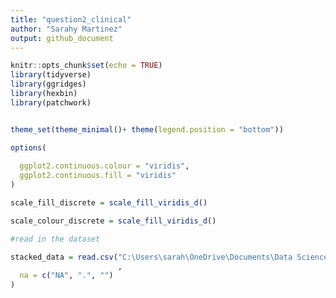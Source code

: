 ```yaml
---
title: "question2_clinical"
author: "Sarahy Martinez"
output: github_document
---
```


```r

knitr::opts_chunk$set(echo = TRUE)
library(tidyverse)
library(ggridges)
library(hexbin)
library(patchwork)


theme_set(theme_minimal()+ theme(legend.position = "bottom"))

options(
  
  ggplot2.continuous.colour = "viridis",
  ggplot2.continuous.fill = "viridis"
)

scale_fill_discrete = scale_fill_viridis_d()    

scale_colour_discrete = scale_fill_viridis_d() 


```


```r
#read in the dataset

stacked_data = read.csv("C:\Users\sarah\OneDrive\Documents\Data Science\clinical\Stacked_column_stroke_blacks_noAF.xlsx"
                        ,
  na = c("NA", ".", "")
)



```

